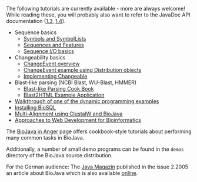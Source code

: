 The following tutorials are currently available - more are always welcome! While reading these, you will probably also want to refer to the JavaDoc API documentation ([http://www.biojava.org/docs/api/index.html 1.3], [http://www.biojava.org/docs/api14/index.html 1.4]).

* Sequence basics
** [[BioJava:Tutorial:Symbols and SymbolLists|Symbols and SymbolLists]]
** [[BioJava:Tutorial:Sequences and Features|Sequences and Features]] 
** [[BioJava:Tutorial:Sequence IO basics|Sequence I/O basics]] 
* Changeability basics
** [[BioJava:Tutorial:ChangeEvent overview|ChangeEvent overview]] 
** [[BioJava:Tutorial:ChangeEvent example using Distribution objects|ChangeEvent example using Distribution objects]] 
** [[BioJava:Tutorial:Implementing Changeable|Implementing Changeable]]
* Blast-like parsing (NCBI Blast, WU-Blast, HMMER)
** [[BioJava:Tutorial:Blast-like Parsing Cook Book|Blast-like Parsing Cook Book]]
** [[BioJava:Tutorial:Blast2HTML Example Application|Blast2HTML Example Application]]
* [[BioJava:Tutorial:Dynamic programming examples|Walkthrough of one of the dynamic programming examples]] 
* [[BioJava:Tutorial:Installing BioSQL|Installing BioSQL]]
* [[BioJava:Tutorial:MultiAlignClustalW|Multi-Alignment using ClustalW and BioJava]]
* [http://medicalcomputing.net/tools_dna1.php Approaches to Web Development for Bioinformatics]
The [[BioJava:Cookbook|BioJava in Anger]] page offers cookbook-style tutorials about performing many common tasks in BioJava. 

Additionally, a number of small demo programs can be found in the <code>demos</code> directory of the BioJava source distribution.

For the German audience: The [http://www.java-magazin.de/ Java Magazin] published in the issue 2.2005 an article about BioJava which is also available [http://www.biojava.org/presentations/JM_2.05_20-23.pdf online].